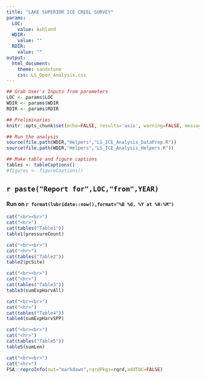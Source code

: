 ```yaml
---
title: "LAKE SUPERIOR ICE CREEL SURVEY"
params:
  LOC:
    value: Ashland
  WDIR:
    value: ""
  RDIR:
    value: ""
output:
  html_document:
    theme: sandstone
    css: LS_Open_Analysis.css
---
```


```r
## Grab User's Inputs from parameters
LOC <- params$LOC
WDIR <- params$WDIR
RDIR <- params$RDIR
```

```r
## Preliminaries
knitr::opts_chunk$set(echo=FALSE, results='asis', warning=FALSE, message=FALSE)

## Run the analysis
source(file.path(WDIR,"Helpers","LS_ICE_Analysis_DataPrep.R"))
source(file.path(WDIR,"Helpers","LS_ICE_Analysis_Helpers.R"))

## Make table and figure captions
tables <- tableCaptions()
#figures <- figureCaptions()
```

## `r paste("Report for",LOC,"from",YEAR)`
#### Run on `r format(lubridate::now(),format="%B %d, %Y at %H:%M")`


```r
cat("<br><br>")
cat("<hr>")
cat(tables("Table1"))
table1(pressureCount)
```

```r
cat("<br><br>")
cat("<hr>")
cat(tables("Table2"))
table2(pcSite)
```

```r
cat("<br><br>")
cat("<hr>")
cat(tables("Table3"))
table3(sumExpHarvAll)
```

```r
cat("<br><br>")
cat("<hr>")
cat(tables("Table4"))
table4(sumExpHarvSPP)
```

```r
cat("<br><br>")
cat("<hr>")
cat(tables("Table5"))
table5(sumLen)
```



```r
cat("<br><br>")
cat("<hr>")
FSA::reproInfo(out="markdown",rqrdPkgs=rqrd,addTOC=FALSE)
```
